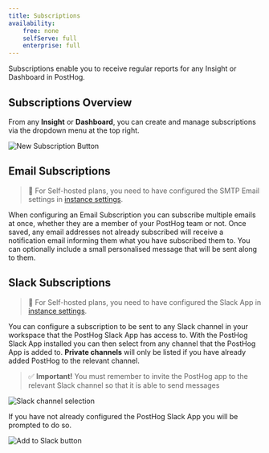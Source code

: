 ```yaml
---
title: Subscriptions
availability:
    free: none
    selfServe: full
    enterprise: full
---
```


Subscriptions enable you to receive regular reports for any Insight or Dashboard in PostHog.

## Subscriptions Overview

From any **Insight** or **Dashboard**, you can create and manage subscriptions via the dropdown menu at the top right.

![New Subscription Button](../../images/features/subscriptions/new-subscription-button.png)

## Email Subscriptions

> 🚧 For Self-hosted plans, you need to have configured the SMTP Email settings in [instance settings](/docs/self-host/configure/email).

When configuring an Email Subscription you can subscribe multiple emails at once, whether they are a member of your PostHog team or not. Once saved, any email addresses not already subscribed will receive a notification email informing them what you have subscribed them to. You can optionally include a small personalised message that will be sent along to them.

## Slack Subscriptions

> 🚧 For Self-hosted plans, you need to have configured the Slack App in [instance settings](/docs/self-host/configure/slack).

You can configure a subscription to be sent to any Slack channel in your workspace that the PostHog Slack App has access to.
With the PostHog Slack App installed you can then select from any channel that the PostHog App is added to. **Private channels** will only be listed if you have already added PostHog to the relevant channel.

> ✅ **Important!** You must remember to invite the PostHog app to the relevant Slack channel so that it is able to send messages

![Slack channel selection](../../images/features/subscriptions/slack-subscription-choose.png)

If you have not already configured the PostHog Slack App you will be prompted to do so.

![Add to Slack button](../../images/features/subscriptions/slack-subscription-add.png)
